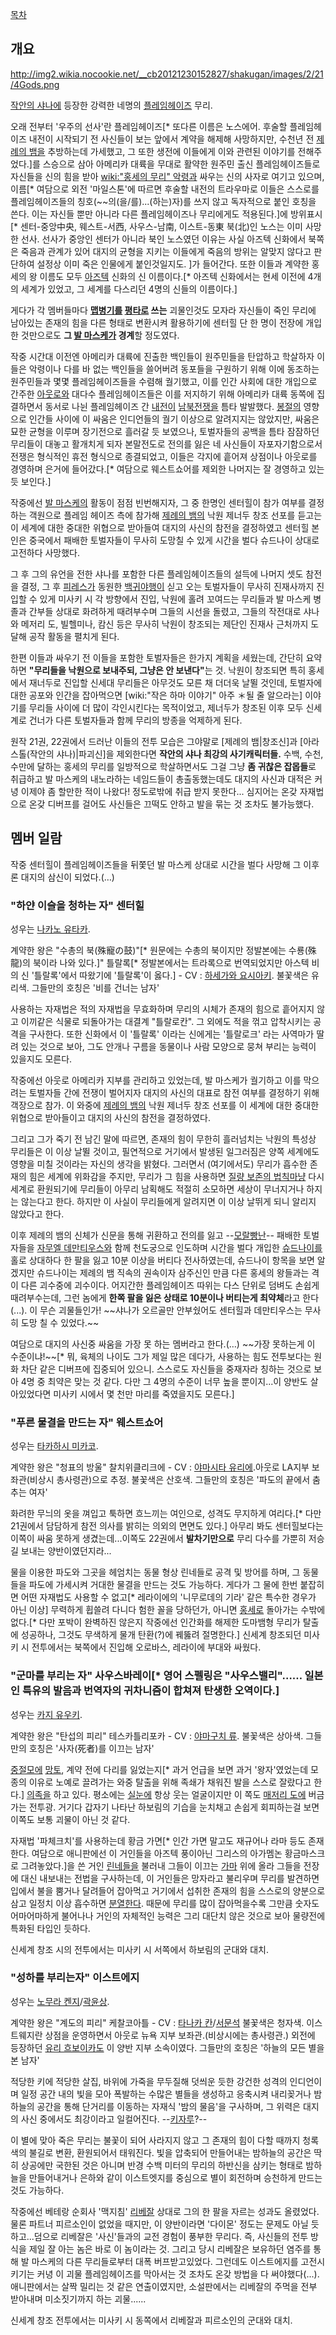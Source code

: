 [[목차]]
== 개요 ==
http://img2.wikia.nocookie.net/__cb20121230152827/shakugan/images/2/21/4Gods.png

[[작안의 샤나]]에 등장한 강력한 네명의 [[플레임헤이즈]] 무리.

오래 전부터 '우주의 선사'란 플레임헤이즈[* 또다른 이름은 노스에어. 후술할 플레임헤이즈 내전이 시작되기 전 사신들이 보는 앞에서 계약을 해제해 사망하지만, 수천년 전 [[제례의 뱀]]을 추방하는데 가세했고, 그 또한 생전에 이들에게 이와 관련된 이야기를 전해주었다.]를 스승으로 삼아 아메리카 대륙을 무대로 활약한 원주민 출신 플레임헤이즈들로 자신들을 신의 힘을 받아 [[wiki:"홍세의 무리" 악령]]과 싸우는 신의 사자로 여기고 있으며, 이름[* 여담으로 외전 '마일스톤'에 따르면 후술할 내전의 트라우마로 이들은 스스로를 플레임헤이즈들의 칭호(~~의(을/를)...(하는)자)를 쓰지 않고 독자적으로 붙인 호칭을 쓴다. 이는 자신들 뿐만 아니라 다른 플레임헤이즈나 무리에게도 적용된다.]에 방위표시[* 센터-중앙中央, 웨스트-서西, 사우스-남南, 이스트-동東 북(北)인 노스는 이미 사망한 선사. 선사가 중앙인 센터가 아니라 북인 노스였던 이유는 사실 아즈텍 신화에서 북쪽은 죽음과 관계가 있어 대지의 균형을 지키는 이들에게 죽음의 방위는 알맞지 않다고 판단하여 설정상 이미 죽은 인물에게 붙인것일지도. ]가 들어간다. 또한 이들과 계약한 홍세의 왕 이름도 모두 [[아즈텍]] 신화의 신 이름이다.[* 아즈텍 신화에서는 현세 이전에 4개의 세계가 있었고, 그 세계를 다스리던 4명의 신들의 이름이다.]

게다가 각 멤버들마다 '''[[맵병기]]를 [[평타]]로 쓰는''' 괴물인것도 모자라 자신들이 죽인 무리에 남아있는 존재의 힘을 다른 형태로 변환시켜 활용하기에 센터힐 단 한 명이 전장에 개입한 것만으로도 '''그 [[발 마스케]]가 경계'''할 정도였다.

작중 시간대 이전엔 아메리카 대륙에 진출한 백인들이 원주민들을 탄압하고 학살하자 이들은 악령이나 다를 바 없는 백인들을 쓸어버려 동포들을 구원하기 위해 이에 동조하는 원주민들과 몇몇 플레임헤이즈들을 수렴해 궐기했고, 이를 인간 사회에 대한 개입으로 간주한 [[아웃로]]와 대다수 플레임헤이즈들은 이를 저지하기 위해 아메리카 대륙 동쪽에 집결하면서 동서로 나뉜 플레임헤이즈 간 [[내전]]이 [[남북전쟁]]을 틈타 발발했다. [[봉절]]의 영향으로 인간들 사이에 이 싸움은 인디언들의 궐기 이상으로 알려지지는 않았지만, 싸움은 묘한 균형을 이루며 장기전으로 흘러갈 듯 보였으나, 토벌자들의 공백을 틈타 잠잠하던 무리들이 대놓고 활개치게 되자 본말전도로 전의를 잃은 네 사신들이 자포자기함으로서 전쟁은 형식적인 휴전 형식으로 종결되었고, 이들은 각지에 흩어져 상점이나 아웃로를 경영하며 은거에 들어갔다.[* 여담으로 웨스트쇼어를 제외한 나머지는 잘 경영하고 있는 듯 보인다.]

작중에선 [[발 마스케]]의 활동이 점점 빈번해지자, 그 중 한명인 센터힐이 참가 여부를 결정하는 객원으로 플레임 헤이즈 측에 참가해 [[제례의 뱀]]의 낙원 제너두 창조 선포를 듣고는 이 세계에 대한 중대한 위협으로 받아들여 대지의 사신의 참전을 결정하였고 센터힐 본인은 중국에서 패배한 토벌자들이 무사히 도망칠 수 있게 시간을 벌다 슈드나이 상대로 고전하다 사망했다.

그 후 그의 유언을 전한 샤나를 포함한 다른 플레임헤이즈들의 설득에 나머지 셋도 참전을 결정, 그 후 [[피레스]]가 동원한 [[백귀야행]]이 싣고 오는 토벌자들이 무사히 진재사까지 진입할 수 있게 미사키 시 각 방향에서 진입, 낙원에 홀려 꼬여드는 무리들과 발 마스케 병졸과 간부들 상대로 화려하게 때려부수며 그들의 시선을 돌렸고, 그들의 작전대로 샤나와 메저리 도, 빌헬미나, 캄신 등은 무사히 낙원이 창조되는 제단인 진재사 근처까지 도달해 공작 활동을 펼치게 된다.

한편 이들과 싸우기 전 이들을 포함한 토벌자들은 한가지 계획을 세웠는데, 간단히 요약하면 '''"무리들을 낙원으로 보내주되, 그냥은 안 보낸다"'''는 것. 낙원이 창조되면 특히 홍세에서 재너두로 진입할 신세대 무리들은 아무것도 모른 채 더더욱 날뛸 것인데, 토벌자에 대한 공포와 인간을 잡아먹으면 [wiki:"작은 하마 이야기" 아주 ＊될 줄 알으라는] 이야기를 무리들 사이에 더 많이 각인시킨다는 목적이었고, 제너두가 창조된 이후 모두 신세계로 건너가 다른 토벌자들과 함께 무리의 방종을 억제하게 된다.

원작 21권, 22권에서 드러난 이들의 전투 모습은 그야말로 [제례의 뱀|창조신]과 [아라스톨(작안의 샤나)|파괴신]을 제외한다면 '''작안의 샤나 최강의 사기캐릭터들.''' 수백, 수천, 수만에 달하는 홍세의 무리를 일방적으로 학살하면서도 그걸 그냥 '''좀 귀찮은 잡몹들'''로 취급하고 발 마스케의 내노라하는 네임드들이 총출동했는데도 대지의 사신과 대적은 커녕 이제야 좀 할만한 적이 나왔다! 정도로밖에 취급 받지 못한다... 심지어는 온갖 자재법으로 온갖 디버프를 걸어도 사신들은 끄떡도 안하고 발을 묶는 것 조차도 불가능했다.

== 멤버 일람 ==
작중 센터힐이 플레임헤이즈들을 뒤쫓던 발 마스케 상대로 시간을 벌다 사망해 그 이후론 대지의 삼신이 되었다.(…)

=== "하얀 이슬을 청하는 자" 센터힐 ===
성우는 [[나카노 유타카]].

계약한 왕은 "수총의 북(殊寵の鼓)"[* 원문에는 수총의 북이지만 정발본에는 수룡(殊龍)의 북이라 나와 있다.]" 틀랄록[* 정발본에서는 트라록으로 번역되었지만 아스텍 비의 신 '틀랄록'에서 따왔기에 '틀랄록'이 옳다.] - CV : [[하세가와 요시아키]]. 불꽃색은 유리색. 그들만의 호칭은 '비를 건너는 남자'

사용하는 자재법은 적의 자재법을 무효화하며 무리의 시체가 존재의 힘으로 흩어지지 않고 이끼같은 식물로 되돌아가는 대결계 "틀랄로칸". 그 외에도 적을 꺾고 압착시키는 공격을 구사한다. 또한 신화에서 이 '틀랄록' 이라는 신에게는 '틀랄로크' 라는 사역마가 딸려 있는 것으로 보아, 그도 안개나 구름을 동물이나 사람 모양으로 뭉쳐 부리는 능력이 있을지도 모른다.

작중에선 아웃로 아메리카 지부를 관리하고 있었는데, 발 마스케가 궐기하고 이를 막으려는 토벌자들 간에 전쟁이 벌어지자 대지의 사신의 대표로 참전 여부를 결정하기 위해 객장으로 참가. 이 와중에 [[제례의 뱀]]의 낙원 제너두 창조 선포를 이 세계에 대한 중대한 위협으로 받아들이고 대지의 사신의 참전을 결정하였다. 

그리고 그가 죽기 전 남긴 말에 따르면, 존재의 힘이 무한히 흘러넘치는 낙원의 특성상 무리들은 이 이상 날뛸 것이고, 필연적으로 거기에서 발생된 일그러짐은 양쪽 세계에도 영향을 미칠 것이라는 자신의 생각을 밝혔다. 그러면서 (여기에서도) 무리가 흡수한 존재의 힘은 세계에 위화감을 주지만, 무리가 그 힘을 사용하면 [[질량 보존의 법칙]]마냥 다시 세계로 환원되기에 무리들이 아무리 남획해도 적절히 소모하면 세상이 무너지거나 하지는 않는다고 한다. 하지만 이 사실이 무리들에게 알려지면 이 이상 날뛰게 되니 알리지 않았다고 한다.

이후 제례의 뱀의 신체가 신문을 통해 귀환하고 전의를 잃고 --[[모랄빵]]난-- 패배한 토벌자들을 [[자무엘 데만티우스]]와 함께 천도궁으로 인도하며 시간을 벌다 개입한 [[슈드나이]]를 홀로 상대하다 한 팔을 잃고 10분 이상을 버티다 전사하였는데, 슈드나이 항목을 보면 알겠지만 슈드나이는 제례의 뱀 직속의 권속이자 삼주신인 만큼 다른 홍세의 왕들과는 격이 다른 괴수중에 괴수이다. 어지간한 플레임헤이즈 따위는 다스 단위로 덤벼도 손쉽게 때려부수는데, 그런 놈에게 '''한쪽 팔을 잃은 상태로 10분이나 버티는게 최약체'''라고 한다(...). 이 무슨 괴물들인가! ~~샤나가 오르골만 안부쉈어도 센터힐과 데만티우스는 무사히 도망 칠 수 있었다.~~

여담으로 대지의 사신중 싸움을 가장 못 하는 멤버라고 한다.(…) ~~가장 못하는게 이 수준이냐!~~[* 뭐, 육체의 나이도 그가 제일 많은 데다가, 사용하는 힘도 전투보다는 원화 차단 같은 디버프에 집중되어 있으니. 스스로도 자신들을 중재자라 칭하는 것으로 보아 4명 중 최약은 맞는 것 같다. 다만 그 4명의 수준이 너무 높을 뿐이지...이 양반도 살아있었다면 미사키 시에서 몇 천만 마리를 죽였을지도 모른다.]

=== "푸른 물결을 만드는 자" 웨스트쇼어 ===
성우는 [[타카하시 미카코]].

계약한 왕은 "청표의 방울" 찰치위클리크에 - CV : [[야마시타 유리에]].아웃로 LA지부 보좌관(비상시 총사령관)으로 추정. 불꽃색은 산호색.
그들만의 호칭은 '파도의 끝에서 춤추는 여자'

화려한 무늬의 옷을 껴입고 툭하면 흐느끼는 여인으로, 성격도 무지하게 여리다.[* 다만 21권에서 담담하게 참전 의사를 밝히는 의외의 면면도 있다.] 아무리 봐도 센터힐보다는 이쪽이 싸움 못하게 생겼는데...이쪽도 22권에서 '''발차기만으로''' 무리 다수를 가뿐히 저승길 보내는 양반이였던지라...

물을 이용한 파도와 그곳을 헤엄치는 동물 형상 린네들로 공격 및 방어를 하며, 그 동물들을 파도에 가세시켜 거대한 물결을 만드는 것도 가능하다. 게다가 그 물에 한번 붙잡히면 어떤 자재법도 사용할 수 없고[* 레라이에의 '니무로데의 기라' 같은 특수한 경우가 아닌 이상] 무력하게 휩쓸려 다니다 험한 꼴을 당하던가, 아니면 [[홍세]]로 돌아가는 수밖에 없다.[* 다만 포박이 완벽하진 않은지 작중에선 인간화를 해제한 도마뱀형 무리가 탈출에 성공하나, 그것도 무색하게 물개 탄환(?)에 꿰뚫려 절명한다.] 신세계 창조되던 미사키 시 전투에서는 북쪽에서 진입해 오로바스, 레라이에 부대와 싸웠다.

=== "군마를 부리는 자" 사우스바레이[* 영어 스펠링은 "사우스밸리"…… 일본인 특유의 발음과 번역자의 귀차니즘이 합쳐져 탄생한 오역이다.] ===
성우는 [[카지 유우키]].

계약한 왕은 "탄섭의 피리" 테스카틀리포카 - CV : [[야마구치 류]]. 불꽃색은 상아색. 그들만의 호칭은 '사자(死者)를 이끄는 남자'

[[중절모]]에 [[망토]], 계약 전에 다리를 잃었는지[* 과거 언급을 보면 과거 '왕자'였었는데 모종의 이유로 노예로 끌려가는 와중 탈출을 위해 족쇄가 채워진 발을 스스로 잘랐다고 한다.] [[의족]]을 하고 있다. 평소에는 [[실눈]]에 항상 웃는 얼굴이지만 이 쪽도 [[매저리 도]]에 버금가는 전투광. 거기다 갑자기 나타난 하보림의 기습을 눈치채고 손쉽게 회피하는걸 보면 이쪽도 보통 괴물이 아닌 것 같다.

자재법 '파체크치'를 사용하는데 황금 가면[* 인간 가면 말고도 재규어나 라마 등도 존재한다. 여담으로 애니판에선 이 거인들을 아즈텍 풍이아닌 그리스의 아가멤논 황금마스크로 그려놓았다.]을 쓴 거인 [[린네]]들을 불러내 그들이 이끄는 [[가마]] 위에 올라 그들을 전장에 대신 내보내는 전법을 구사하는데, 이 거인들은 망자라고 불리우며 무리를 발견하면 입에서 불을 뿜거나 달려들어 잡아먹고 거기에서 섭취한 존재의 힘을 스스로의 양분으로 삼고 일정치 이상 흡수하면 [[분열]]한다. 때문에 무리를 많이 잡아먹을수록 그만큼 숫자도 어마어마하게 불어나나 거인의 자체적인 능력은 그리 대단치 않은 것으로 보아 물량전에 특화된 타입인 듯하다. 

신세계 창조 시의 전투에서는 미사키 시 서쪽에서 하보림의 군대와 대치.

=== "성하를 부리는자" 이스트에지 ===
성우는 [[노무라 켄지]]/[[곽윤상]].

계약한 왕은 "계도의 피리" 케찰코아틀 - CV : [[타나카 칸]]/[[서문석]] 불꽃색은 청자색.
이스트웨지란 상점을 운영하면서 아웃로 뉴욕 지부 보좌관.(비상시에는 총사령관.) 외전에 등장하던 [[유리 흐보이카]]도 이 양반 지부 소속이였다. 그들만의 호칭은 '하늘의 모든 별을 본 남자'

적당한 키에 적당한 살집, 바위에 가죽을 무두질해 덧씌운 듯한 강건한 성격의 인디언이며 일정 공간 내의 빛을 모아 폭발하는 수많은 별들을 생성하고 응축시켜 내리꽂거나 밤하늘의 공간을 통해 단거리를 이동하는 자재식 '밤의 물음'을 구사하며, 그 위력은 대지의 사신 중에서도 최강이라고 일컬어진다. --[[키자루]]?-- 

이 별에 맞아 죽은 무리는 불꽃이 되어 사라지지 않고 그 존재의 힘이 다할 때까지 청록색의 불길로 변환, 환원되어서 태워진다. 빛을 압축되어 만들어내는 밤하늘의 공간은 딱히 상공에만 국한된 것은 아니며 반경 수백 미터의 무리의 하반신을 삼키는 형태로 밤하늘을 만들어내거나 은하와 같이 이스트엣지를 중심으로 별이 회전하며 승천하게 만드는 것도 가능하다. 

작중에선 베테랑 순회사 '맥지침' [[리베잘]] 상대로 그의 한 팔을 자르는 성과도 올렸었다. 물론 파트너 피르소인이 없었을 때지만, 이 양반이라면 '다이몬' 정도는 문제도 아닐 듯 하고...덤으로 리베잘은 '사신'들과의 교전 경험이 풍부한 무리다. 즉, 사신들의 전투 방식을 제일 잘 아는 놈은 바로 이 놈이라는 것. 그리고 당시 리베잘은 보유하던 염주를 통해 발 마스케의 다른 무리들로부터 대폭 버프받고있었다. 그런데도 이스트에지를 고전시키기는 커녕 이 괴물 플레임헤이즈를 막아서는 것 조차도 온갖 방법을 다 써야했다(...). 애니판에서는 살짝 밀리는 것 같은 연출이였지만, 소설판에서는 리베잘의 주먹을 전부 받아내며 미소짓기까지 하는 괴물......

신세계 창조 전투에서는 미사키 시 동쪽에서 리베잘과 피르소인의 군대와 대치.
